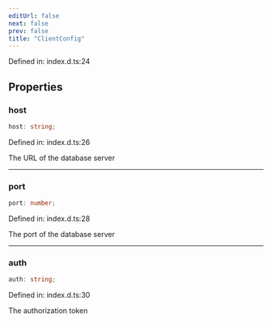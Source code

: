```yaml
---
editUrl: false
next: false
prev: false
title: "ClientConfig"
---
```


Defined in: index.d.ts:24

## Properties

### host

```ts
host: string;
```

Defined in: index.d.ts:26

The URL of the database server

***

### port

```ts
port: number;
```

Defined in: index.d.ts:28

The port of the database server

***

### auth

```ts
auth: string;
```

Defined in: index.d.ts:30

The authorization token
